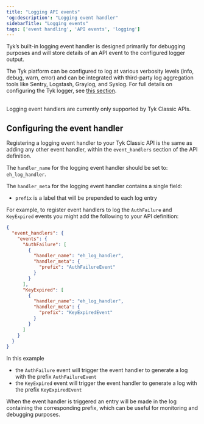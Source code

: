 ```yaml
---
title: "Logging API events"
'og:description': "Logging event handler"
sidebarTitle: "Logging events"
tags: ['event handling', 'API events', 'logging']
---
```


Tyk’s built-in logging event handler is designed primarily for debugging purposes and will store details of an API event to the configured logger output.

The Tyk platform can be configured to log at various verbosity levels (info, debug, warn, error) and can be integrated with third-party log aggregation tools like Sentry, Logstash, Graylog, and Syslog. For full details on configuring the Tyk logger, see [this section](/5.5/log-data).

<br />

<Note>
Logging event handlers are currently only supported by Tyk Classic APIs.
</Note>


## Configuring the event handler

Registering a logging event handler to your Tyk Classic API is the same as adding any other event handler, within the `event_handlers` section of the API definition.

The `handler_name` for the logging event handler should be set to: `eh_log_handler`.

The `handler_meta` for the logging event handler contains a single field:
- `prefix` is a label that will be prepended to each log entry

For example, to register event handlers to log the `AuthFailure` and `KeyExpired` events you might add the following to your API definition:

```json
{
  "event_handlers": {
    "events": {
      "AuthFailure": [
        {
          "handler_name": "eh_log_handler",
          "handler_meta": {
            "prefix": "AuthFailureEvent"
          }
        }
      ],
      "KeyExpired": [
        {
          "handler_name": "eh_log_handler",
          "handler_meta": {
            "prefix": "KeyExpiredEvent"
          }
        }
      ]
    }
  }
}
```

In this example
- the `AuthFailure` event will trigger the event handler to generate a log with the prefix `AuthFailureEvent`
- the `KeyExpired` event will trigger the event handler to generate a log with the prefix `KeyExpiredEvent`

When the event handler is triggered an entry will be made in the log containing the corresponding prefix, which can be useful for monitoring and debugging purposes.